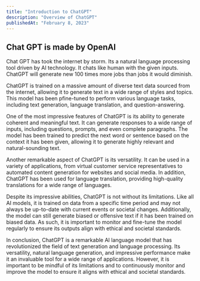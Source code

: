 ```yaml
---
title: "Introduction to ChatGPT"
description: "Overview of ChatGPT"
publishedAt: "February 8, 2023"
---
```

## Chat GPT is made by OpenAI 
Chat GPT has took the internet by storm. Its a natural
language processing tool driven by AI technology.
It chats like human with the given inputs. 
ChatGPT will generate new 100 times more jobs than jobs it would diminish. 

ChatGPT is trained on a massive amount of diverse text data sourced from the internet, allowing it to generate text in a wide range of styles and topics. This model has been pfine-tuned to perform various language tasks, including text generation, language translation, and question-answering.

One of the most impressive features of ChatGPT is its ability to generate coherent and meaningful text. It can generate responses to a wide range of inputs, including questions, prompts, and even complete paragraphs. The model has been trained to predict the next word or sentence based on the context it has been given, allowing it to generate highly relevant and natural-sounding text. 

Another remarkable aspect of ChatGPT is its versatility. It can be used in a variety of applications, from virtual customer service representatives to automated content generation for websites and social media. In addition, ChatGPT has been used for language translation, providing high-quality translations for a wide range of languages.

Despite its impressive abilities, ChatGPT is not without its limitations. Like all AI models, it is trained on data from a specific time period and may not always be up-to-date with current events or societal changes. Additionally, the model can still generate biased or offensive text if it has been trained on biased data. As such, it is important to monitor and fine-tune the model regularly to ensure its outputs align with ethical and societal standards.

In conclusion, ChatGPT is a remarkable AI language model that has revolutionized the field of text generation and language processing. Its versatility, natural language generation, and impressive performance make it an invaluable tool for a wide range of applications. However, it is important to be mindful of its limitations and to continuously monitor and improve the model to ensure it aligns with ethical and societal standards.




